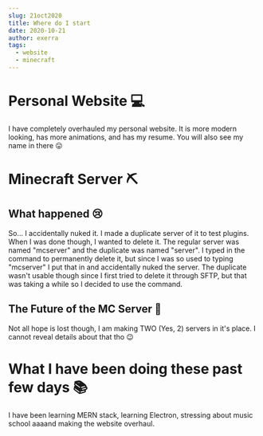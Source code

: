---
slug: 21oct2020
title: Where do I start
date: 2020-10-21
author: exerra
tags:
  - website
  - minecraft
---
# Personal Website 💻
I have completely overhauled my personal website. It is more modern looking, has more animations, and has my resume. You will also see my name in there 😛

# Minecraft Server ⛏

## What happened 😢
So... I accidentally nuked it. I made a duplicate server of it to test plugins. When I was done though, I wanted to delete it. The regular server was named "mcserver" and the duplicate was named "server". I typed in the command to permanently delete it, but since I was so used to typing "mcserver" I put that in and accidentally nuked the server. The duplicate wasn't usable though since I first tried to delete it through SFTP, but that was taking a while so I decided to use the command.

## The Future of the MC Server 🔮
Not all hope is lost though, I am making TWO (Yes, 2) servers in it's place. I cannot reveal details about that tho 😉


# What I have been doing these past few days 📚
I have been learning MERN stack, learning Electron, stressing about music school aaaand making the website overhaul.